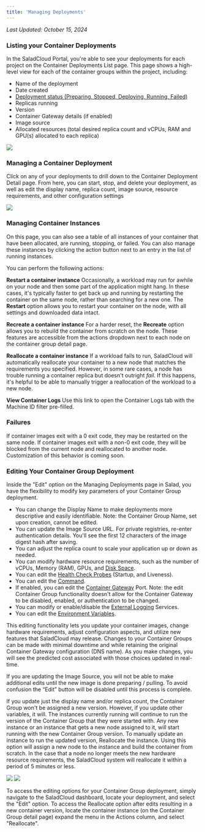 ```yaml
---
title: 'Managing Deployments'
---
```


_Last Updated: October 15, 2024_

### Listing your Container Deployments

In the SaladCloud Portal, you're able to see your deployments for each project on the Container Deployments List page.
This page shows a high-level view for each of the container groups within the project, including:

- Name of the deployment
- Date created
- [Deployment status (Preparing, Stopped, Deploying, Running, Failed)](/container-engine/explanation/container-groups/deployment-lifecycle)
- Replicas running
- Version
- Container Gateway details (if enabled)
- Image source
- Allocated resources (total desired replica count and vCPUs, RAM and GPU(s) allocated to each replica)

<img src="/container-engine/images/portal-list-container-groups.png" />

### Managing a Container Deployment

Click on any of your deployments to drill down to the Container Deployment Detail page. From here, you can start, stop,
and delete your deployment, as well as edit the display name, replica count, image source, resource requirements, and
other configuration settings

<img src="/container-engine/images/portal-view-container-group.png" />

### Managing Container Instances

On this page, you can also see a table of all instances of your container that have been allocated, are running,
stopping, or failed. You can also manage these instances by clicking the action button next to an entry in the list of
running instances.

You can perform the following actions:

**Restart a container instance** Occasionally, a workload may run for awhile on your node and then some part of the
application might hang. In these cases, it's typically faster to get back up and running by restarting the container on
the same node, rather than searching for a new one. The **Restart** option allows you to restart your container on the
node, with all settings and downloaded data intact.

**Recreate a container instance** For a harder reset, the **Recreate** option allows you to rebuild the container from
scratch on the node. These features are accessible from the actions dropdown next to each node on the container group
detail page.

**Reallocate a container instance** If a workload fails to run, SaladCloud will automatically reallocate your container
to a new node that matches the requirements you specified. However, in some rare cases, a node has trouble running a
container replica but doesn't outright _fail_. If this happens, it's helpful to be able to manually trigger a
reallocation of the workload to a new node.

**View Container Logs** Use this link to open the Container Logs tab with the Machine ID filter pre-filled.

### Failures

If container images exit with a 0 exit code, they may be restarted on the same node. If container images exit with a
non-0 exit code, they will be blocked from the current node and reallocated to another node. Customization of this
behavior is coming soon.

### Editing Your Container Group Deployment

Inside the "Edit" option on the Managing Deployments page in Salad, you have the flexibility to modify key parameters of
your Container Group deployment.

- You can change the Display Name to make deployments more descriptive and easily identifiable. Note: the Container
  Group Name, set upon creation, cannot be edited.
- You can update the Image Source URL. For private registries, re-enter authentication details. You'll see the first 12
  characters of the image digest hash after saving.
- You can adjust the replica count to scale your application up or down as needed.
- You can modify hardware resource requirements, such as the number of vCPUs, Memory (RAM), GPUs, and
  [Disk Space](/container-engine/explanation/container-groups/disk-space).
- You can edit the [Health Check Probes](/container-engine/explanation/health-probes/health-probes) (Startup, and
  Liveness).
- You can edit the [Command](/container-engine/how-to-guides/specifying-a-command).
- If enabled, you can edit the [Container Gateway](/container-engine/explanation/networking-security/networking) Port. Note: the edit Container Group
  functionality doesn't allow for the Container Gateway to be disabled, enabled, or authentication to be changed.
- You can modify or enable/disable the
  [External Logging](/container-engine/explanation/core-concepts/external-logging) Services.
- You can edit the [Environment Variables](/container-engine/how-to-guides/environment-variables).

This editing functionality lets you update your container images, change hardware requirements, adjust configuration
aspects, and utilize new features that SaladCloud may release. Changes to your Container Groups can be made with minimal
downtime and while retaining the original Container Gateway configuration (DNS name). As you make changes, you will see
the predicted cost associated with those choices updated in real-time.

If you are updating the Image Source, you will not be able to make additional edits until the new image is done
preparing / pulling. To avoid confusion the “Edit” button will be disabled until this process is complete.

If you update just the display name and/or replica count, the Container Group won't be assigned a new version. However,
if you update other variables, it will. The instances currently running will continue to run the version of the
Container Group that they were started with. Any new instance or an instance that gets a new node assigned to it, will
start running with the new Container Group version. To manually update an instance to run the updated version,
Reallocate the instance. Using this option will assign a new node to the instance and build the container from scratch.
In the case that a node no longer meets the new hardware resource requirements, the SaladCloud system will reallocate it
within a period of 5 minutes or less.

<img src="/container-engine/images/portal-container-instance-actions.png" />

<img src="/container-engine/images/portal-container-instance-version.png" />

To access the editing options for your Container Group deployment, simply navigate to the SaladCloud dashboard, locate
your deployment, and select the "Edit" option. To access the Reallocate option after edits resulting in a new container
version, locate the container instance (on the Container Group detail page) expand the menu in the Actions column, and
select "Reallocate".
